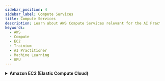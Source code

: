 ```yaml
---
sidebar_position: 4
sidebar_label: Compute Services
title: Compute Services
description: Learn about AWS Compute Services relevant for the AI Practitioner exam, including EC2, Trainium, and GPU-based workloads for machine learning.
keywords:
  - AWS
  - Compute
  - EC2
  - Trainium
  - AI Practitioner
  - Machine Learning
  - GPU
---
```



<details>
  <summary> <strong>Amazon EC2 (Elastic Compute Cloud)</strong> </summary>

  **What it is:**  
  Amazon EC2 provides **resizable virtual machines (instances)** in the cloud. You can choose from a wide range of instance types optimized for compute, memory, storage, or GPU-based workloads.

  **Why it matters:**  
  - Offers **full control over compute resources**  
  - Supports **AI/ML training and inference using GPU instances**  
  - Scales from small experiments to high-performance distributed training

  **Typical Use Cases:**  
  - Running deep learning frameworks like TensorFlow or PyTorch on GPU instances  
  - Hosting custom-trained ML models for inference  
  - Performing large-scale simulations or model training

  <Tabs>

    <TabItem value="trainium" label="AWS Trainium Instances (Trn1)">
        <strong>What is it?</strong><br />
        <details>
            <summary>
                AWS Trainium instances use a custom-designed machine learning chip engineered for high performance with low power consumption, reducing the carbon footprint of training large-scale models.
            </summary>

            **Key Features:**
            - Up to **25% more energy efficient** than comparable accelerated computing EC2 instances.
            - Specifically designed for optimal **performance per watt** for deep learning workloads.
            - Lowers environmental impact compared to other instance types.

            **Typical Use Cases:**
            - Large-scale deep learning training.
            - Organizations prioritizing sustainability and energy efficiency in AI workloads.

            **Why it matters:**  
            They are the **most environmentally friendly choice**, helping companies meet sustainability goals while training complex models.
        </details>
    </TabItem>

    <TabItem value="p-type" label="Accelerated Computing P Type Instances">
        <strong>What is it?</strong><br />
        <details>
            <summary>
                Accelerated Computing P type instances are powered by high-end GPUs like NVIDIA Tesla and are optimized for maximum computational throughput.
            </summary>

            **Key Features:**
            - Delivers high GPU performance for ML and HPC tasks.
            - Not designed with energy efficiency as the primary goal.
            - Consumes significant power.

            **Typical Use Cases:**
            - Heavy ML model training and inference.
            - High-performance computing (HPC) workloads.

            **Why it matters:**  
            Best when raw GPU power is needed — **less suitable for energy-conscious workloads**.
        </details>
    </TabItem>

    <TabItem value="g-type" label="Accelerated Computing G Type Instances">
        <strong>What is it?</strong><br />
        <details>
            <summary>
                Accelerated Computing G type instances use NVIDIA GPUs for graphics-heavy applications like gaming, rendering, and video processing.
            </summary>

            **Key Features:**
            - High computational power for visual workloads.
            - Not optimized for ML training or energy efficiency.

            **Typical Use Cases:**
            - Real-time rendering, video processing, game streaming.
            - Graphics-intensive applications.

            **Why it matters:**  
            Excellent for graphics tasks but **not the best choice for minimizing environmental impact**.
        </details>
    </TabItem>

    <TabItem value="c-type" label="Compute Optimized C Type Instances">
        <strong>What is it?</strong><br />
        <details>
            <summary>
                Compute Optimized C type instances provide high CPU performance for compute-intensive applications.
            </summary>

            **Key Features:**
            - Maximizes raw compute power for CPU-bound workloads.
            - Not specifically designed for energy efficiency like Trainium.
            - Suitable for high-throughput applications.

            **Typical Use Cases:**
            - Web servers, gaming backends, scientific modeling.
            - Applications needing maximum CPU power.

            **Why it matters:**  
            Ideal for compute-heavy tasks but **less ideal for organizations focused on lowering carbon footprint**.
        </details>
    </TabItem>

  </Tabs>

  [Learn more](https://aws.amazon.com/ec2/)
</details>
